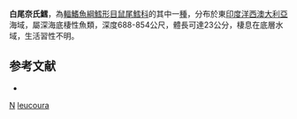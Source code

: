 {{Speciesbox
| taxon = Nezumia leucoura
| status = NE
| status_system = iucn3.1
| trend = unknow
| binomial_authority = [[Iwamoto|Iwamoto]] & [[Williams|Williams]], 1999
| synonyms = 
}}
'''白尾奈氏鱈'''，為[[輻鰭魚綱|輻鰭魚綱]][[鱈形目|鱈形目]][[鼠尾鱈科|鼠尾鱈科]]的其中一[[種|種]]，分布於東[[印度洋|印度洋]][[西澳大利亞|西澳大利亞]]海域，屬深海底棲性魚類，深度688-854公尺，體長可達23公分，棲息在底層水域，生活習性不明。

==参考文献==
*{{FishBase_species|genus=Nezumia|species=leucoura|year=2016|month=1}}

{{taxonbar}}
[[Category:1999年描述的鱼类|N]]
[[Category:奈氏鱈屬|leucoura]]